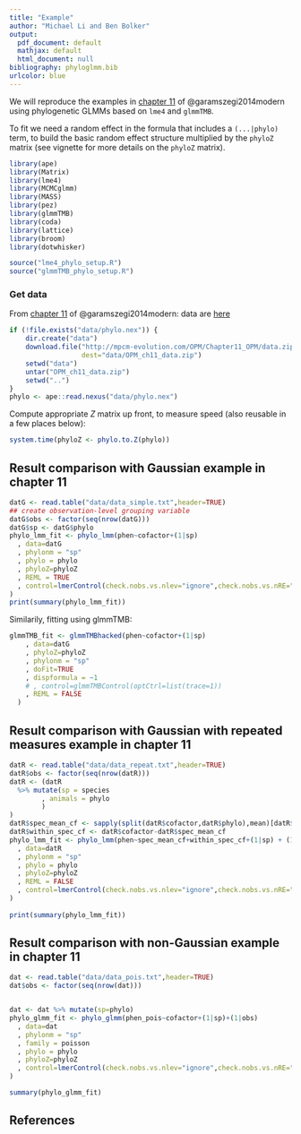 ```yaml
---
title: "Example"
author: "Michael Li and Ben Bolker"
output:
  pdf_document: default
  mathjax: default
  html_document: null
bibliography: phyloglmm.bib
urlcolor: blue
---
```


We will reproduce the examples in [chapter 11](http://www.mpcm-evolution.com/practice/online-practical-material-chapter-11/chapter-11-1-simple-model-mcmcglmm) of @garamszegi2014modern using phylogenetic GLMMs based on `lme4` and `glmmTMB`. 

To fit we need a random effect in the formula that includes a `(...|phylo)` term, to build the basic random effect structure multiplied by the `phyloZ` matrix (see vignette for more details on the `phyloZ` matrix).

```r
library(ape)
library(Matrix)
library(lme4)
library(MCMCglmm)
library(MASS) 
library(pez)
library(glmmTMB)
library(coda)
library(lattice)
library(broom)
library(dotwhisker)
```

```r
source("lme4_phylo_setup.R")
source("glmmTMB_phylo_setup.R")
```

### Get data

From [chapter 11](http://www.mpcm-evolution.com/practice/online-practical-material-chapter-11/chapter-11-1-simple-model-mcmcglmm) of @garamszegi2014modern: data are [here](http://mpcm-evolution.com/OPM/Chapter11_OPM/data.zip)

```r
if (!file.exists("data/phylo.nex")) {
    dir.create("data")
    download.file("http://mpcm-evolution.com/OPM/Chapter11_OPM/data.zip",
                  dest="data/OPM_ch11_data.zip")
    setwd("data")
    untar("OPM_ch11_data.zip")
    setwd("..")
}
phylo <- ape::read.nexus("data/phylo.nex")
```

Compute appropriate $Z$ matrix up front, to measure speed (also
reusable in a few places below):

```r
system.time(phyloZ <- phylo.to.Z(phylo))
```


## Result comparison with Gaussian example in chapter 11

```r
datG <- read.table("data/data_simple.txt",header=TRUE)
## create observation-level grouping variable
datG$obs <- factor(seq(nrow(datG)))
datG$sp <- datG$phylo
phylo_lmm_fit <- phylo_lmm(phen~cofactor+(1|sp)
  , data=datG
  , phylonm = "sp"
  , phylo = phylo
  , phyloZ=phyloZ
  , REML = TRUE
  , control=lmerControl(check.nobs.vs.nlev="ignore",check.nobs.vs.nRE="ignore")
)
print(summary(phylo_lmm_fit))
```

Similarily, fitting using glmmTMB:

```r
glmmTMB_fit <- glmmTMBhacked(phen~cofactor+(1|sp)
    , data=datG
    , phyloZ=phyloZ
    , phylonm = "sp"
    , doFit=TRUE
    , dispformula = ~1
    # , control=glmmTMBControl(optCtrl=list(trace=1))
    , REML = FALSE
  ) 
```


## Result comparison with Gaussian with repeated measures example in chapter 11

```r
datR <- read.table("data/data_repeat.txt",header=TRUE)
datR$obs <- factor(seq(nrow(datR)))
datR <- (datR 
  %>% mutate(sp = species
        , animals = phylo
        )
)
datR$spec_mean_cf <- sapply(split(datR$cofactor,datR$phylo),mean)[datR$phylo]
datR$within_spec_cf <- datR$cofactor-datR$spec_mean_cf
phylo_lmm_fit <- phylo_lmm(phen~spec_mean_cf+within_spec_cf+(1|sp) + (1|animals)
  , data=datR
  , phylonm = "sp"
  , phylo = phylo
  , phyloZ=phyloZ
  , REML = FALSE
  , control=lmerControl(check.nobs.vs.nlev="ignore",check.nobs.vs.nRE="ignore")
)
             
print(summary(phylo_lmm_fit))

```


## Result comparison with non-Gaussian example in chapter 11

```r
dat <- read.table("data/data_pois.txt",header=TRUE)
dat$obs <- factor(seq(nrow(dat)))


dat <- dat %>% mutate(sp=phylo) 
phylo_glmm_fit <- phylo_glmm(phen_pois~cofactor+(1|sp)+(1|obs)
  , data=dat
  , phylonm = "sp"
  , family = poisson
  , phylo = phylo
  , phyloZ=phyloZ
  , control=lmerControl(check.nobs.vs.nlev="ignore",check.nobs.vs.nRE="ignore")
)

summary(phylo_glmm_fit)

```

## References
